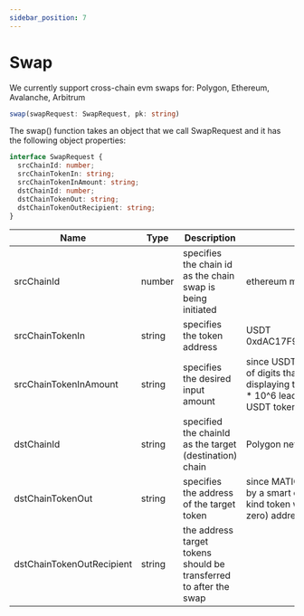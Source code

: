 ```yaml
---
sidebar_position: 7
---
```


# Swap

We currently support cross-chain evm swaps for: Polygon, Ethereum, Avalanche, Arbitrum

```typescript
swap(swapRequest: SwapRequest, pk: string)
```

The swap() function takes an object that we call SwapRequest and it has the following object properties:

```typescript
interface SwapRequest {
  srcChainId: number;
  srcChainTokenIn: string;
  srcChainTokenInAmount: string;
  dstChainId: number;
  dstChainTokenOut: string;
  dstChainTokenOutRecipient: string;
}
```

| Name                      | Type   | Description                                                       | Example                                                                                                                                                                                                                           |
| ------------------------- | ------ | ----------------------------------------------------------------- | --------------------------------------------------------------------------------------------------------------------------------------------------------------------------------------------------------------------------------- |
| srcChainId                | number | specifies the chain id as the chain swap is being initiated       | ethereum mainnet 1                                                                                                                                                                                                                |
| srcChainTokenIn           | string | specifies the token address                                       | USDT 0xdAC17F958D2ee523a2206206994597C13D831ec7                                                                                                                                                                                   |
| srcChainTokenInAmount     | string | specifies the desired input amount                                | since USDT token contract uses 6 decimals (the number of digits that come after the decimal place when displaying token values on-screen), the simple math: 50 \* 10^6 leads to 50000000 as the value representing 50 USDT tokens |
| dstChainId                | string | specified the chainId as the target (destination) chain           | Polygon network chain id (137)                                                                                                                                                                                                    |
| dstChainTokenOut          | string | specifies the address of the target token                         | since MATIC is not a typical ERC-20 token represented by a smart contract but rather a native coin (a one-of-a-kind token within each EVM chain), we use a null (or zero) address to distinguish it from other tokens.            |
| dstChainTokenOutRecipient | string | the address target tokens should be transferred to after the swap |
